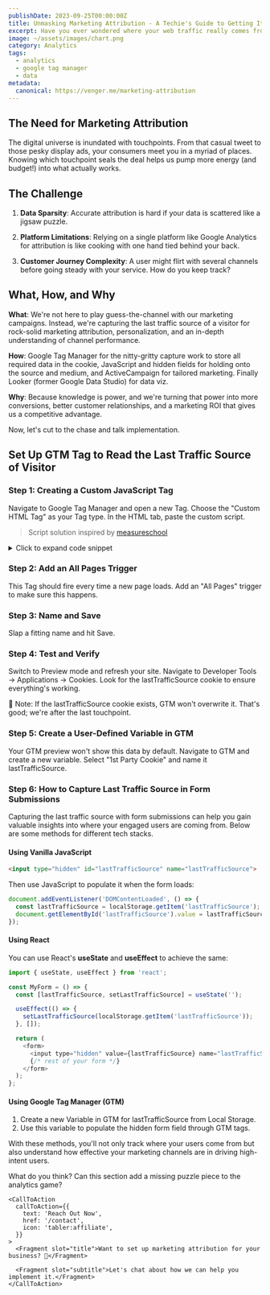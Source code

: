 ```yaml
---
publishDate: 2023-09-25T00:00:00Z
title: Unmasking Marketing Attribution - A Techie's Guide to Getting It Right
excerpt: Have you ever wondered where your web traffic really comes from? No, it’s not magic, it’s the result of a meticulously planned marketing attribution strategy. At Venger.me, we’ve upped our game in unraveling the Gordian knot that is attribution. So, put on your reading glasses, because this data feast is something you don't want to miss!
image: ~/assets/images/chart.png
category: Analytics
tags:
  - analytics
  - google tag manager
  - data
metadata:
  canonical: https://venger.me/marketing-attribution
---
```




## The Need for Marketing Attribution

The digital universe is inundated with touchpoints. From that casual tweet to those pesky display ads, your consumers meet you in a myriad of places. Knowing which touchpoint seals the deal helps us pump more energy (and budget!) into what actually works.

## The Challenge

1. __Data Sparsity__: Accurate attribution is hard if your data is scattered like a jigsaw puzzle.

2. __Platform Limitations__: Relying on a single platform like Google Analytics for attribution is like cooking with one hand tied behind your back.
3. __Customer Journey Complexity__: A user might flirt with several channels before going steady with your service. How do you keep track?

## What, How, and Why

__What__: We're not here to play guess-the-channel with our marketing campaigns. Instead, we're capturing the last traffic source of a visitor for rock-solid marketing attribution, personalization, and an in-depth understanding of channel performance.

__How__: Google Tag Manager for the nitty-gritty capture work to store all required data in the cookie, JavaScript and hidden fields for holding onto the source and medium, and ActiveCampaign for tailored marketing. Finally Looker (former Google Data Studio) for data viz.

__Why__: Because knowledge is power, and we're turning that power into more conversions, better customer relationships, and a marketing ROI that gives us a competitive advantage.

Now, let's cut to the chase and talk implementation.

## Set Up GTM Tag to Read the Last Traffic Source of Visitor

### Step 1: Creating a Custom JavaScript Tag


Navigate to Google Tag Manager and open a new Tag. Choose the "Custom HTML Tag" as your Tag type. In the HTML tab, paste the custom script.

> Script solution inspired by <a href='https://measureschool.com/track-initial-traffic-source/' target="_blank">measureschool</a>


<details>
  <summary>Click to expand code snippet</summary>
```html
<script>

	(function (document) {

		var referrer = document.referrer;
		var gaReferral = {
			'utmcsr': '(direct)',
			'utmcmd': '(none)',
		};
		var thisHostname = document.location.hostname;
		var thisDomain = getDomain_(thisHostname);
		var referringDomain = getDomain_(document.referrer);
		var sessionCookie = getCookie_('__utmzzses');
		var cookieExpiration = new Date(+new Date() + 1000 * 60 * 60 * 24 * 30 * 24);
		var qs = document.location.search.replace('?', '');
		var hash = document.location.hash.replace('#', '');
		var gaParams = parseGoogleParams(qs + '#' + hash);
		var referringInfo = parseGaReferrer(referrer);
		var storedVals = getCookie_('__utmz') || getCookie_('__utmzz');
		var newCookieVals = [];
		var keyMap = {
			'utm_source': 'utmcsr',
			'utm_medium': 'utmcmd',
		};

		var keyFilter = ['utmcsr', 'utmcmd'];
		var keyName,
			values,
			_val,
			_key,
			raw,
			key,
			len,
			i;

		if (sessionCookie && referringDomain === thisDomain) {

			gaParams = null;
			referringInfo = null;

		}

		if (gaParams && (gaParams.utm_source || gaParams.gclid || gaParams.dclid)) {

			for (key in gaParams) {

				if (typeof gaParams[key] !== 'undefined') {

					keyName = keyMap[key];
					gaReferral[keyName] = gaParams[key];

				}

			}

			if (gaParams.gclid || gaParams.dclid) {

				gaReferral.utmcsr = 'google';
				gaReferral.utmcmd = gaReferral.utmgclid ? 'cpc' : 'cpm';

			}

		} else if (referringInfo) {

			gaReferral.utmcsr = referringInfo.source;
			gaReferral.utmcmd = referringInfo.medium;
			if (referringInfo.term) gaReferral.utmctr = referringInfo.term;

		} else if (storedVals) {

			values = {};
			raw = storedVals.split('|');
			len = raw.length;

			for (i = 0; i < len; i++) {

				_val = raw[i].split('=');
				_key = _val[0].split('.').pop();
				values[_key] = _val[1];

			}

			gaReferral = values;

		}

		for (key in gaReferral) {

			if (typeof gaReferral[key] !== 'undefined' && keyFilter.indexOf(key) > -1) {

				newCookieVals.push(gaReferral[key]);

			}

		}

		if (referringDomain !== thisDomain && !isPageReloaded()) {
			writeCookie_('lastTrafficSource', newCookieVals.join('/'), cookieExpiration, '/', thisDomain);
		}

		writeCookie_('__utmzzses', 1, null, '/', thisDomain);

		function isPageReloaded() {
			if (performance.navigation.type == performance.navigation.TYPE_RELOAD) {
				return true
			}
			else {
				return false
			}
		}

		function parseGoogleParams(str) {

			var campaignParams = ['source', 'medium', 'campaign', 'term', 'content'];
			var regex = new RegExp('(utm_(' + campaignParams.join('|') + ')|(d|g)clid)=.*?([^&#]*|$)', 'gi');
			var gaParams = str.match(regex);
			var paramsObj,
				vals,
				len,
				i;

			if (gaParams) {

				paramsObj = {};
				len = gaParams.length;

				for (i = 0; i < len; i++) {

					vals = gaParams[i].split('=');

					if (vals) {

						paramsObj[vals[0]] = vals[1];

					}

				}

			}

			return paramsObj;

		}

		function parseGaReferrer(referrer) {

			if (!referrer) return;

			var searchEngines = {
				'daum.net': {
					'p': 'q',
					'n': 'daum'
				},
				'eniro.se': {
					'p': 'search_word',
					'n': 'eniro '
				},
				'naver.com': {
					'p': 'query',
					'n': 'naver '
				},
				'yahoo.com': {
					'p': 'p',
					'n': 'yahoo'
				},
				'msn.com': {
					'p': 'q',
					'n': 'msn'
				},
				'bing.com': {
					'p': 'q',
					'n': 'live'
				},
				'aol.com': {
					'p': 'q',
					'n': 'aol'
				},
				'lycos.com': {
					'p': 'q',
					'n': 'lycos'
				},
				'ask.com': {
					'p': 'q',
					'n': 'ask'
				},
				'altavista.com': {
					'p': 'q',
					'n': 'altavista'
				},
				'search.netscape.com': {
					'p': 'query',
					'n': 'netscape'
				},
				'cnn.com': {
					'p': 'query',
					'n': 'cnn'
				},
				'about.com': {
					'p': 'terms',
					'n': 'about'
				},
				'mamma.com': {
					'p': 'query',
					'n': 'mama'
				},
				'alltheweb.com': {
					'p': 'q',
					'n': 'alltheweb'
				},
				'voila.fr': {
					'p': 'rdata',
					'n': 'voila'
				},
				'search.virgilio.it': {
					'p': 'qs',
					'n': 'virgilio'
				},
				'baidu.com': {
					'p': 'wd',
					'n': 'baidu'
				},
				'alice.com': {
					'p': 'qs',
					'n': 'alice'
				},
				'yandex.com': {
					'p': 'text',
					'n': 'yandex'
				},
				'najdi.org.mk': {
					'p': 'q',
					'n': 'najdi'
				},
				'seznam.cz': {
					'p': 'q',
					'n': 'seznam'
				},
				'search.com': {
					'p': 'q',
					'n': 'search'
				},
				'wp.pl': {
					'p': 'szukaj ',
					'n': 'wirtulana polska'
				},
				'online.onetcenter.org': {
					'p': 'qt',
					'n': 'o*net'
				},
				'szukacz.pl': {
					'p': 'q',
					'n': 'szukacz'
				},
				'yam.com': {
					'p': 'k',
					'n': 'yam'
				},
				'pchome.com': {
					'p': 'q',
					'n': 'pchome'
				},
				'kvasir.no': {
					'p': 'q',
					'n': 'kvasir'
				},
				'sesam.no': {
					'p': 'q',
					'n': 'sesam'
				},
				'ozu.es': {
					'p': 'q',
					'n': 'ozu '
				},
				'terra.com': {
					'p': 'query',
					'n': 'terra'
				},
				'mynet.com': {
					'p': 'q',
					'n': 'mynet'
				},
				'ekolay.net': {
					'p': 'q',
					'n': 'ekolay'
				},
				'google': {
					'p': 'q',
					'n': 'google'
				},
				'duckduckgo.com': {
					'p': 'q',
					'n': 'duckduckgo'
				}
			};
			var a = document.createElement('a');
			var values = {};
			var searchEngine,
				termRegex,
				term;

			a.href = referrer;

			// Shim for the billion google search engines
			if (a.hostname.indexOf('google') > -1) {

				referringDomain = 'google';

			}

			if (searchEngines[referringDomain]) {

				searchEngine = searchEngines[referringDomain];
				termRegex = new RegExp(searchEngine.p + '=.*?([^&#]*|$)', 'gi');
				term = a.search.match(termRegex);

				values.source = searchEngine.n;
				values.medium = 'organic';

				values.term = (term ? term[0].split('=')[1] : '') || '(not provided)';

			} else if (referringDomain !== thisDomain) {

				values.source = a.hostname;
				values.medium = 'referral';

			}

			return values;

		}

		function writeCookie_(name, value, expiration, path, domain) {

			var str = name + '=' + value + ';';
			if (expiration) str += 'Expires=' + expiration.toGMTString() + ';';
			if (path) str += 'Path=' + path + ';';
			if (domain) str += 'Domain=' + domain + ';';

			document.cookie = str;

		}

		function getCookie_(name) {

			var cookies = '; ' + document.cookie
			var cvals = cookies.split('; ' + name + '=');

			if (cvals.length > 1) return cvals.pop().split(';')[0];

		}

		function getDomain_(url) {

			if (!url) return;

			var a = document.createElement('a');
			a.href = url;

			try {

				return a.hostname.match(/[^.]*\.[^.]{2,3}(?:\.[^.]{2,3})?$/)[0];

			} catch (squelch) {
               console.log('erorr is', squelch)
            }

		}

	})(document);

</script>
```
</details>



### Step 2: Add an All Pages Trigger

This Tag should fire every time a new page loads. Add an "All Pages" trigger to make sure this happens.

### Step 3: Name and Save


Slap a fitting name and hit Save.

### Step 4: Test and Verify

Switch to Preview mode and refresh your site. Navigate to Developer Tools → Applications → Cookies. Look for the lastTrafficSource cookie to ensure everything's working.



🚨 Note: If the lastTrafficSource cookie exists, GTM won't overwrite it. That's good; we're after the last touchpoint.


### Step 5: Create a User-Defined Variable in GTM

Your GTM preview won't show this data by default. Navigate to GTM and create a new variable. Select "1st Party Cookie" and name it lastTrafficSource.


### Step 6: How to Capture Last Traffic Source in Form Submissions

Capturing the last traffic source with form submissions can help you gain valuable insights into where your engaged users are coming from. Below are some methods for different tech stacks.

#### Using Vanilla JavaScript


```html
<input type="hidden" id="lastTrafficSource" name="lastTrafficSource">
```

Then use JavaScript to populate it when the form loads:

```js
document.addEventListener('DOMContentLoaded', () => {
  const lastTrafficSource = localStorage.getItem('lastTrafficSource');
  document.getElementById('lastTrafficSource').value = lastTrafficSource;
});

```

#### Using React

You can use React's __useState__ and __useEffect__ to achieve the same:


```js
import { useState, useEffect } from 'react';

const MyForm = () => {
  const [lastTrafficSource, setLastTrafficSource] = useState('');

  useEffect(() => {
    setLastTrafficSource(localStorage.getItem('lastTrafficSource'));
  }, []);

  return (
    <form>
      <input type="hidden" value={lastTrafficSource} name="lastTrafficSource" />
      {/* rest of your form */}
    </form>
  );
};
```

#### Using Google Tag Manager (GTM)

1. Create a new Variable in GTM for lastTrafficSource from Local Storage.
2. Use this variable to populate the hidden form field through GTM tags.


With these methods, you'll not only track where your users come from but also understand how effective your marketing channels are in driving high-intent users.

What do you think? Can this section add a missing puzzle piece to the analytics game?


    <CallToAction
      callToAction={{
        text: 'Reach Out Now',
        href: '/contact',
        icon: 'tabler:affiliate',
      }}
    >
      <Fragment slot="title">Want to set up marketing attribution for your business? 🚀</Fragment>

      <Fragment slot="subtitle">Let's chat about how we can help you implement it.</Fragment>
    </CallToAction>
